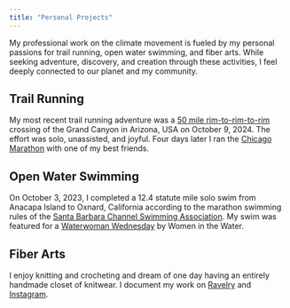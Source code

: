 ```yaml
---
title: "Personal Projects"
---
```


My professional work on the climate movement is fueled by my personal passions for trail running, open water swimming, and fiber arts. While seeking adventure, discovery, and creation through these activities, I feel deeply connected to our planet and my community.

::: {#hero-heading}
## Trail Running

My most recent trail running adventure was a [50 mile rim-to-rim-to-rim](https://www.instagram.com/p/DBW1yc3yFGqSeowjaJ6OsK4lQKf36UsPa36QsA0/?utm_source=ig_web_copy_link&igsh=MzRlODBiNWFlZA==) crossing of the Grand Canyon in Arizona, USA on October 9, 2024. The effort was solo, unassisted, and joyful. Four days later I ran the [Chicago Marathon](https://www.instagram.com/p/DBfJq-cSFQjBdQvJSz6FlhG7aEXEIcwn2H6RnI0/?utm_source=ig_web_copy_link&igsh=MzRlODBiNWFlZA==) with one of my best friends.

## Open Water Swimming

On October 3, 2023, I completed a 12.4 statute mile solo swim from Anacapa Island to Oxnard, California according to the marathon swimming rules of the [Santa Barbara Channel Swimming Association](https://www.instagram.com/sbchannelswim/p/C0UztrLyKFR/?img_index=1). My swim was featured for a [Waterwoman Wednesday](https://www.instagram.com/p/C8Z4B5sJ9s1/?utm_source=ig_web_copy_link&igsh=MzRlODBiNWFlZA==) by Women in the Water.

## Fiber Arts

I enjoy knitting and crocheting and dream of one day having an entirely handmade closet of knitwear. I document my work on [Ravelry](https://www.ravelry.com/projects/cmswalec) and [Instagram](https://www.instagram.com/glitterpathcrafts/).
:::
